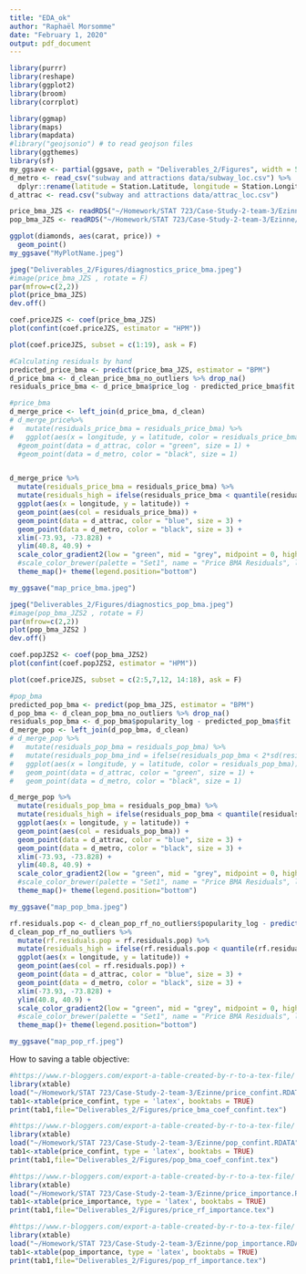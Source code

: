 ```yaml
---
title: "EDA_ok"
author: "Raphaël Morsomme"
date: "February 1, 2020"
output: pdf_document
---
```


```r
library(purrr)
library(reshape)
library(ggplot2)
library(broom)
library(corrplot)

library(ggmap)
library(maps)
library(mapdata)
#library("geojsonio") # to read geojson files
library(ggthemes)
library(sf)
my_ggsave <- partial(ggsave, path = "Deliverables_2/Figures", width = 5, height = 3.5)
d_metro <- read_csv("subway and attractions data/subway_loc.csv") %>% 
  dplyr::rename(latitude = Station.Latitude, longitude = Station.Longitude)
d_attrac <- read.csv("subway and attractions data/attrac_loc.csv")
```


```r
price_bma_JZS <- readRDS("~/Homework/STAT 723/Case-Study-2-team-3/Ezinne/saved_Models/price_bma_final.rds")
pop_bma_JZS <- readRDS("~/Homework/STAT 723/Case-Study-2-team-3/Ezinne/saved_Models/pop_bma_final.rds")

```



```r
ggplot(diamonds, aes(carat, price)) +
  geom_point()
my_ggsave("MyPlotName.jpeg")
```

```r
jpeg("Deliverables_2/Figures/diagnostics_price_bma.jpeg")
#image(price_bma_JZS , rotate = F)
par(mfrow=c(2,2))
plot(price_bma_JZS)
dev.off()

```

```r
coef.priceJZS <- coef(price_bma_JZS)
plot(confint(coef.priceJZS, estimator = "HPM"))

```

```r
plot(coef.priceJZS, subset = c(1:19), ask = F)


```



```r
#Calculating residuals by hand
predicted_price_bma <- predict(price_bma_JZS, estimator = "BPM")
d_price_bma <- d_clean_price_bma_no_outliers %>% drop_na()
residuals_price_bma <- d_price_bma$price_log - predicted_price_bma$fit

#price_bma 
d_merge_price <- left_join(d_price_bma, d_clean) 
# d_merge_price%>% 
#   mutate(residuals_price_bma = residuals_price_bma) %>% 
#   ggplot(aes(x = longitude, y = latitude, color = residuals_price_bma)) + geom_point() + theme_dark() + scale_color_gradient2(midpoint = 0) #+ 
  #geom_point(data = d_attrac, color = "green", size = 1) +
  #geom_point(data = d_metro, color = "black", size = 1) 


d_merge_price %>%
  mutate(residuals_price_bma = residuals_price_bma) %>% 
  mutate(residuals_high = ifelse(residuals_price_bma < quantile(residuals_price_bma,c(0.025,0.975))[2] | residuals_price_bma > quantile(residuals_price_bma,c(0.025,0.975))[1], "TRUE", "FALSE"))  %>% 
  ggplot(aes(x = longitude, y = latitude)) +
  geom_point(aes(col = residuals_price_bma)) +
  geom_point(data = d_attrac, color = "blue", size = 3) +
  geom_point(data = d_metro, color = "black", size = 3) +
  xlim(-73.93, -73.828) + 
  ylim(40.8, 40.9) +
  scale_color_gradient2(low = "green", mid = "grey", midpoint = 0, high = "red") +
  #scale_color_brewer(palette = "Set1", name = "Price BMA Residuals", labels = c("< 0.025%", "> 0.975%")) +
  theme_map()+ theme(legend.position="bottom") 

my_ggsave("map_price_bma.jpeg")

```

```r
jpeg("Deliverables_2/Figures/diagnostics_pop_bma.jpeg")
#image(pop_bma_JZS2 , rotate = F)
par(mfrow=c(2,2))
plot(pop_bma_JZS2 )
dev.off()
```

```r
coef.popJZS2 <- coef(pop_bma_JZS2)
plot(confint(coef.popJZS2, estimator = "HPM"))

```

```r
plot(coef.priceJZS, subset = c(2:5,7,12, 14:18), ask = F)
```



```r
#pop_bma
predicted_pop_bma <- predict(pop_bma_JZS, estimator = "BPM")
d_pop_bma <- d_clean_pop_bma_no_outliers %>% drop_na()
residuals_pop_bma <- d_pop_bma$popularity_log - predicted_pop_bma$fit
d_merge_pop <- left_join(d_pop_bma, d_clean) 
# d_merge_pop %>% 
#   mutate(residuals_pop_bma = residuals_pop_bma) %>% 
#   mutate(residuals_pop_bma_ind = ifelse(residuals_pop_bma < 2*sd(residuals_pop_bma) & residuals_pop_bma > -2*sd(residuals_pop_bma) , "Small Residual", "Large Residual")) %>% 
#   ggplot(aes(x = longitude, y = latitude, color = residuals_pop_bma)) + geom_point() + theme_dark() + scale_color_gradient2(midpoint = 0) +
#   geom_point(data = d_attrac, color = "green", size = 1) +
#   geom_point(data = d_metro, color = "black", size = 1) 

d_merge_pop %>%
  mutate(residuals_pop_bma = residuals_pop_bma) %>% 
  mutate(residuals_high = ifelse(residuals_pop_bma < quantile(residuals_pop_bma,c(0.025,0.975))[2] | residuals_pop_bma > quantile(residuals_pop_bma,c(0.025,0.975))[1], "TRUE", "FALSE"))  %>% 
  ggplot(aes(x = longitude, y = latitude)) +
  geom_point(aes(col = residuals_pop_bma)) +
  geom_point(data = d_attrac, color = "blue", size = 3) +
  geom_point(data = d_metro, color = "black", size = 3) +
  xlim(-73.93, -73.828) + 
  ylim(40.8, 40.9) +
  scale_color_gradient2(low = "green", mid = "grey", midpoint = 0, high = "red") +
  #scale_color_brewer(palette = "Set1", name = "Price BMA Residuals", labels = c("< 0.025%", "> 0.975%")) +
  theme_map()+ theme(legend.position="bottom") 

my_ggsave("map_pop_bma.jpeg")

```


```r
rf.residuals.pop <- d_clean_pop_rf_no_outliers$popularity_log - predict(pop_rf) 
d_clean_pop_rf_no_outliers %>%
  mutate(rf.residuals.pop = rf.residuals.pop) %>% 
  mutate(residuals_high = ifelse(rf.residuals.pop < quantile(rf.residuals.pop,c(0.025,0.975))[2] | rf.residuals.pop > quantile(rf.residuals.pop,c(0.025,0.975))[1], "TRUE", "FALSE"))  %>% 
  ggplot(aes(x = longitude, y = latitude)) +
  geom_point(aes(col = rf.residuals.pop)) +
  geom_point(data = d_attrac, color = "blue", size = 3) +
  geom_point(data = d_metro, color = "black", size = 3) +
  xlim(-73.93, -73.828) + 
  ylim(40.8, 40.9) +
  scale_color_gradient2(low = "green", mid = "grey", midpoint = 0, high = "red") +
  #scale_color_brewer(palette = "Set1", name = "Price BMA Residuals", labels = c("< 0.025%", "> 0.975%")) +
  theme_map()+ theme(legend.position="bottom") 

my_ggsave("map_pop_rf.jpeg")

```




How to saving a table objective:

```r
#https://www.r-bloggers.com/export-a-table-created-by-r-to-a-tex-file/
library(xtable)
load("~/Homework/STAT 723/Case-Study-2-team-3/Ezinne/price_confint.RDATA")
tab1<-xtable(price_confint, type = 'latex', booktabs = TRUE)
print(tab1,file="Deliverables_2/Figures/price_bma_coef_confint.tex")
```

```r
#https://www.r-bloggers.com/export-a-table-created-by-r-to-a-tex-file/
library(xtable)
load("~/Homework/STAT 723/Case-Study-2-team-3/Ezinne/pop_confint.RDATA")
tab1<-xtable(price_confint, type = 'latex', booktabs = TRUE)
print(tab1,file="Deliverables_2/Figures/pop_bma_coef_confint.tex")
```

```r
#https://www.r-bloggers.com/export-a-table-created-by-r-to-a-tex-file/
library(xtable)
load("~/Homework/STAT 723/Case-Study-2-team-3/Ezinne/price_importance.RDATA")
tab1<-xtable(price_importance, type = 'latex', booktabs = TRUE)
print(tab1,file="Deliverables_2/Figures/price_rf_importance.tex")
```

```r
#https://www.r-bloggers.com/export-a-table-created-by-r-to-a-tex-file/
library(xtable)
load("~/Homework/STAT 723/Case-Study-2-team-3/Ezinne/pop_importance.RDATA")
tab1<-xtable(pop_importance, type = 'latex', booktabs = TRUE)
print(tab1,file="Deliverables_2/Figures/pop_rf_importance.tex")
```




